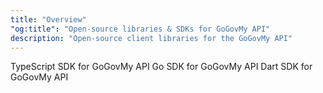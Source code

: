 ```yaml
---
title: "Overview"
"og:title": "Open-source libraries & SDKs for GoGovMy API"
description: "Open-source client libraries for the GoGovMy API"
---
```


<Cards cols={2}>
  <Card
    title="TypeScript"
    icon="github"
    href="/sdks/typescript/overview"
    color="#333333"
  >
    TypeScript SDK for GoGovMy API
  </Card>
  <Card title="Go" icon="github" href="https://d.to/go" color="#333333">
    Go SDK for GoGovMy API
  </Card>
  <Card
    title="Flutter (Dart)"
    icon="github"
    href="https://d.to/dart"
    color="#333333"
  >
    Dart SDK for GoGovMy API
  </Card>
</Cards>
